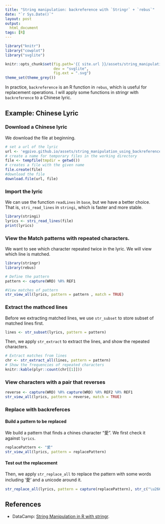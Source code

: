 ```yaml
---
title: "String manipulation: backreference with `Stringr` + `rebus`"
date: "`r Sys.Date()`"
layout: post
output:
  html_document
tags: [R]
---
```


```r
library("knitr")
library("cowplot")
library("svglite")

knitr::opts_chunk$set(fig.path='{{ site.url }}/assets/string_manipulation_using_backreference_wiht_stringr_and_rebus/',
                      dev = "svglite", 
                      fig.ext = ".svg")
theme_set(theme_grey())
```

In practice, `backreference` is an R function in `rebus`, which is useful for replacement operations. I will apply some functions in stringr with `backreference` to a Chinese lyric. 

## Example: Chinese Lyric

### Download a Chinese lyric
We download the file at beginning.
```r
# set a url of the lyric
url <- 'egpivo.github.io/assets/string_manipulation_using_backreference_wiht_stringr_and_rebus/lyrics'
# create a name for temporary files in the working directory
file <- tempfile(tmpdir = getwd()) 
# creates a file with the given name
file.create(file)
#download the file
download.file(url, file)
```

### Import the lyric

We can use the function `readLines` in `base`, but we have a better choice. That is, `stri_read_lines` in `stringi`, which is faster and
more stable.

```r
library(stringi)
lyrics <- stri_read_lines(file)
print(lyrics)
```


### View the Match patterns with repeated characters.

We want to see which character repeated twice in the lyric. We will view which line is matched.

```r
library(stringr)
library(rebus)

# Define the pattern
pattern <- capture(WRD) %R% REF1

#View matches of pattern
str_view_all(lyrics, pattern = pattern , match = TRUE)
```

### Extract the mathced lines
Before we extracting matched lines,  we use `str_subset` to store subset of matched lines first. 

```r
lines <- str_subset(lyrics, pattern = pattern)
```
Then, we apply `str_extract` to extract the lines, and show the repeated characters.
```r
# Extract matches from lines
chr <- str_extract_all(lines, pattern = pattern)
# Show the frequencies of repeated characters
knitr::kable(plyr::count(chr[[1]]))
```

### View characters with a pair that reverses

```r
reverse <- capture(WRD) %R% capture(WRD) %R% REF2 %R% REF1
str_view_all(lyrics, pattern = reverse, match = TRUE)
```

### Replace with backreferces
#### Build a pattern to be replaced
We build a pattern that finds a chines character "愛". We first check it against `lyrics`. 
```r
replacePattern <- "愛"
str_view_all(lyrics, pattern = replacePattern)
```

#### Test out the replacement 
Then, we apply `str_replace_all` to replace the pattern with some words including '愛' and a unicode around it. 

```r
str_replace_all(lyrics, pattern = capture(replacePattern), str_c("\u2661", REF1, "\u2661", sep = ""))
```

## References
* DataCamp: [String Manipulation in R with stringr](https://www.datacamp.com/courses/string-manipulation-in-r-with-stringr).
